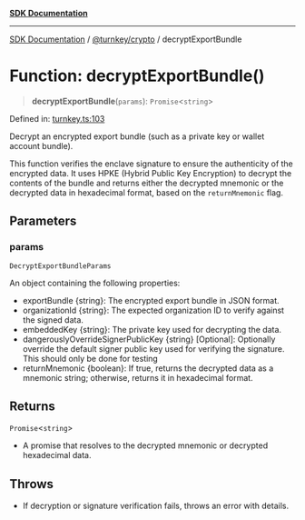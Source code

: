 [**SDK Documentation**](../../../README.mdx)

***

[SDK Documentation](../../../packages.mdx) / [@turnkey/crypto](../README.mdx) / decryptExportBundle

# Function: decryptExportBundle()

> **decryptExportBundle**(`params`): `Promise`\<`string`\>

Defined in: [turnkey.ts:103](https://github.com/tkhq/sdk/blob/3a88af7d1d927c6022706911d6af0f92f1440e00/packages/crypto/src/turnkey.ts#L103)

Decrypt an encrypted export bundle (such as a private key or wallet account bundle).

This function verifies the enclave signature to ensure the authenticity of the encrypted data.
It uses HPKE (Hybrid Public Key Encryption) to decrypt the contents of the bundle and returns
either the decrypted mnemonic or the decrypted data in hexadecimal format, based on the
`returnMnemonic` flag.

## Parameters

### params

`DecryptExportBundleParams`

An object containing the following properties:
  - exportBundle {string}: The encrypted export bundle in JSON format.
  - organizationId {string}: The expected organization ID to verify against the signed data.
  - embeddedKey {string}: The private key used for decrypting the data.
  - dangerouslyOverrideSignerPublicKey {string} [Optional]: Optionally override the default signer public key used for verifying the signature. This should only be done for testing
  - returnMnemonic {boolean}: If true, returns the decrypted data as a mnemonic string; otherwise, returns it in hexadecimal format.

## Returns

`Promise`\<`string`\>

- A promise that resolves to the decrypted mnemonic or decrypted hexadecimal data.

## Throws

- If decryption or signature verification fails, throws an error with details.
